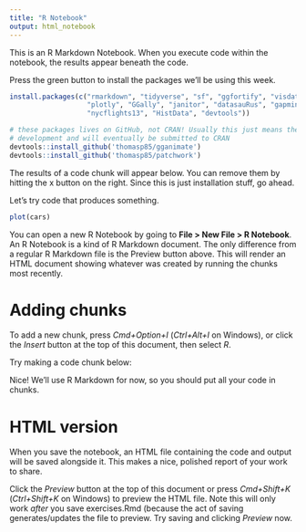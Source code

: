 ```yaml
---
title: "R Notebook"
output: html_notebook
---
```


This is an R Markdown Notebook. When you execute code within the notebook, the results appear beneath the code. 

Press the green button to install the packages we'll be using this week.

```r
install.packages(c("rmarkdown", "tidyverse", "sf", "ggfortify", "visdat", 
                   "plotly", "GGally", "janitor", "datasauRus", "gapminder", 
                   "nycflights13", "HistData", "devtools"))

# these packages lives on GitHub, not CRAN! Usually this just means they are in 
# development and will eventually be submitted to CRAN
devtools::install_github('thomasp85/gganimate') 
devtools::install_github('thomasp85/patchwork') 
```

The results of a code chunk will appear below. You can remove them by hitting the x button on the right. Since this is just installation stuff, go ahead.

Let's try code that produces something.

```r
plot(cars)
```


You can open a new R Notebook by going to **File > New File > R Notebook**. An R Notebook is a kind of R Markdown document. The only difference from a regular R Markdown file is the Preview button above. This will render an HTML document showing whatever was created by running the chunks most recently.

# Adding chunks

To add a new chunk, press *Cmd+Option+I* (*Ctrl+Alt+I* on Windows), or click the *Insert* button at the top of this document, then select *R*. 

Try making a code chunk below:



Nice! We'll use R Markdown for now, so you should put all your code in chunks.

# HTML version

When you save the notebook, an HTML file containing the code and output will be saved alongside it. This makes a nice, polished report of your work to share.

Click the *Preview* button at the top of this document or press *Cmd+Shift+K* (*Ctrl+Shift+K* on Windows) to preview the HTML file. Note this will only work _after_ you save exercises.Rmd (because the act of saving generates/updates the file to preview. Try saving and clicking *Preview* now.

